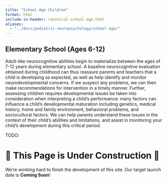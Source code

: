 ```yaml
---
title: "School-Age Children"
format: html
include-in-header: canonical-school-age.html
aliases:
  - "../docs/pediatric-neuropsychology/school-age/"
---
```


## Elementary School (Ages 6-12)

Adult-like neurocognitive abilities begin to materialize between the ages of 7-12 years during elementary school.  A baseline neurocognitive evaluation obtained during childhood can thus reassure parents and teachers that a child is developing as expected, as well as help identify and monitor neurodevelopmental concerns.  If we suspect any problems, we can then make recommendations for intervention in a timely manner.  Further, assessing children requires developmental issues be taken into consideration when interpreting a child’s performance: many factors can influence a child’s developmental maturation including genetics, medical history, home and family environment, behavioral problems, and sociocultural factors.  We can help parents understand these issues in the context of their child’s abilities and limitations, and assist in monitoring your child’s development during this critical period.

TODO:

# 🚧 This Page is Under Construction 🚧

We're working hard to finish the development of this site. Our target launch
date is **Coming Soon**!